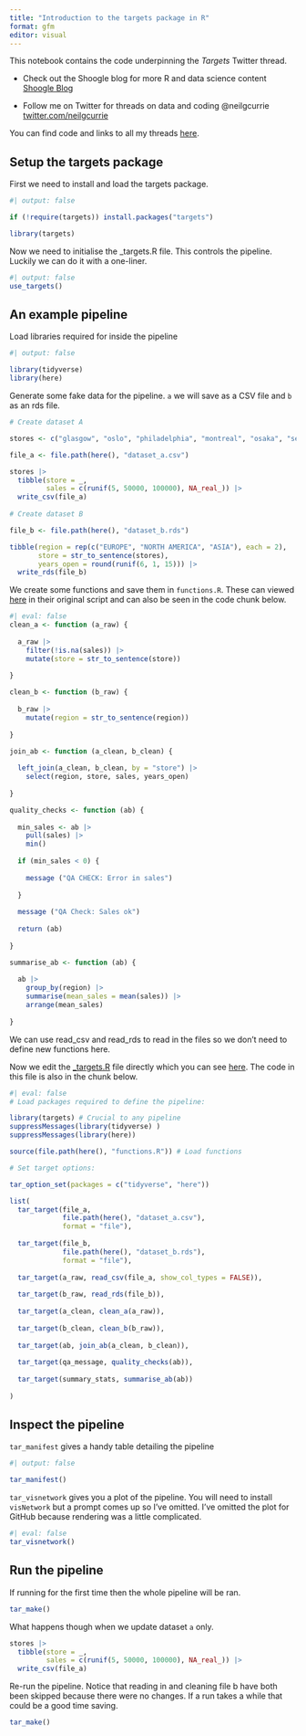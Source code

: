 ```yaml
---
title: "Introduction to the targets package in R"
format: gfm
editor: visual
---
```


This notebook contains the code underpinning the *Targets* Twitter thread.

- Check out the Shoogle blog for more R and data science content [Shoogle Blog](https://www.shoogle.co/blog)

-   Follow me on Twitter for threads on data and coding @neilgcurrie [twitter.com/neilgcurrie](www.twitter.com/neilgcurrie)

You can find code and links to all my threads [here](https://github.com/neilcuz/threads).

## Setup the targets package

First we need to install and load the targets package.

```r
#| output: false

if (!require(targets)) install.packages("targets")

library(targets)

```

Now we need to initialise the _targets.R file. This controls the pipeline. Luckily we can do it with a one-liner.

```r
#| output: false
use_targets()
```
## An example pipeline

Load libraries required for inside the pipeline

```r
#| output: false

library(tidyverse)
library(here)
```

Generate some fake data for the pipeline. `a` we will save as a CSV file and `b` as an rds file.

```r
# Create dataset A

stores <- c("glasgow", "oslo", "philadelphia", "montreal", "osaka", "seoul")

file_a <- file.path(here(), "dataset_a.csv")

stores |> 
  tibble(store = _,
         sales = c(runif(5, 50000, 100000), NA_real_)) |> 
  write_csv(file_a)
  
# Create dataset B

file_b <- file.path(here(), "dataset_b.rds")

tibble(region = rep(c("EUROPE", "NORTH AMERICA", "ASIA"), each = 2),
       store = str_to_sentence(stores),
       years_open = round(runif(6, 1, 15))) |> 
  write_rds(file_b)
```

We create some functions and save them in `functions.R`. These can viewed [here](https://github.com/neilcuz/targets/blob/main/functions.R) in their original script and can also be seen in the code chunk below.

```r
#| eval: false
clean_a <- function (a_raw) {
  
  a_raw |> 
    filter(!is.na(sales)) |> 
    mutate(store = str_to_sentence(store))
  
}

clean_b <- function (b_raw) {
  
  b_raw |> 
    mutate(region = str_to_sentence(region))
  
}

join_ab <- function (a_clean, b_clean) {
  
  left_join(a_clean, b_clean, by = "store") |> 
    select(region, store, sales, years_open)
  
}

quality_checks <- function (ab) {
  
  min_sales <- ab |> 
    pull(sales) |> 
    min()
  
  if (min_sales < 0) {
    
    message ("QA CHECK: Error in sales")
    
  }
  
  message ("QA Check: Sales ok")
  
  return (ab)
  
}

summarise_ab <- function (ab) {
  
  ab |> 
    group_by(region) |> 
    summarise(mean_sales = mean(sales)) |> 
    arrange(mean_sales)
  
}
```



We can use read_csv and read_rds to read in the files so we don't need to define
new functions here.

Now we edit the [_targets.R]() file directly which you can see [here](https://github.com/neilcuz/targets/blob/main/_targets.R). The code in this file is also in the chunk below.

```r
#| eval: false
# Load packages required to define the pipeline:

library(targets) # Crucial to any pipeline
suppressMessages(library(tidyverse) )
suppressMessages(library(here))

source(file.path(here(), "functions.R")) # Load functions

# Set target options:

tar_option_set(packages = c("tidyverse", "here"))

list(
  tar_target(file_a, 
             file.path(here(), "dataset_a.csv"),
             format = "file"),
  
  tar_target(file_b, 
             file.path(here(), "dataset_b.rds"),
             format = "file"),  
  
  tar_target(a_raw, read_csv(file_a, show_col_types = FALSE)),
  
  tar_target(b_raw, read_rds(file_b)),
  
  tar_target(a_clean, clean_a(a_raw)),
  
  tar_target(b_clean, clean_b(b_raw)),
  
  tar_target(ab, join_ab(a_clean, b_clean)),
  
  tar_target(qa_message, quality_checks(ab)),
  
  tar_target(summary_stats, summarise_ab(ab))
  
)


```



## Inspect the pipeline

`tar_manifest` gives a handy table detailing the pipeline

```r
#| output: false

tar_manifest()
```

`tar_visnetwork` gives you a plot of the pipeline. You will need to install `visNetwork` but a prompt comes up so I've omitted. I've omitted the plot for GitHub because rendering was a little complicated.

```r
#| eval: false
tar_visnetwork()
```

## Run the pipeline

If running for the first time then the whole pipeline will be ran.

```r
tar_make()
```

What happens though when we update dataset `a` only.

```r
stores |> 
  tibble(store = _,
         sales = c(runif(5, 50000, 100000), NA_real_)) |> 
  write_csv(file_a)
```


Re-run the pipeline. Notice that reading in and cleaning file b have both been skipped because there were no changes. If a run takes a while that could be a good time saving.

```r
tar_make()
```





